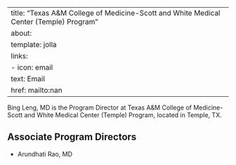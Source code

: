 
---
title: "Texas A&M College of Medicine-Scott and White Medical Center (Temple) Program"
about:
  template: jolla
  links:
    - icon: email
      text: Email
      href: mailto:nan
---

Bing Leng, MD is the Program Director at Texas A&M College of Medicine-Scott and White Medical Center (Temple) Program, located in Temple, TX. 

## Associate Program Directors

- Arundhati Rao, MD
